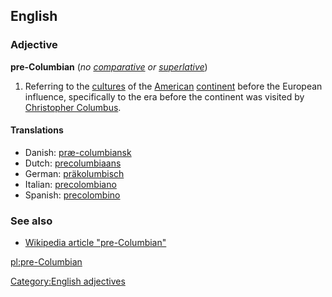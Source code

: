 ==English==

===Adjective===
'''pre-Columbian''' (''no [[comparative]] or [[superlative]]'')

# Referring to the [[culture]]s of the [[American]] [[continent]] before the European influence, specifically to the era before the continent was visited by [[w:Christopher Columbus|Christopher Columbus]].

====Translations====
*Danish: [[præ-columbiansk]]
*Dutch: [[precolumbiaans]]
*German: [[präkolumbisch]]
*Italian: [[precolombiano]]
*Spanish: [[precolombino]]

===See also===
*[[w:pre-Columbian|Wikipedia article "pre-Columbian"]]

[[Category:English adjectives]]

[[pl:pre-Columbian]]